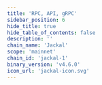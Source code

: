 ```yaml
---
title: 'RPC, API, gRPC'
sidebar_position: 6
hide_title: true
hide_table_of_contents: false
description: ''
chain_name: 'Jackal'
scope: 'mainnet'
chain_id: 'jackal-1'
binary_version: 'v4.6.0'
icon_url: 'jackal-icon.svg'
---
```



<PageTitle
  iconUrl="img/jackal-icon.svg"
  title="Jackal Public Endpoints"
  chainId="jackal-1"
  version="v4.6.0"
/>

<Endpoints
  api="https://jackal-api.noders.services"
  rpc="https://jackal-rpc.noders.services"
  grpc="jackal-grpc.noders.services:443"
  jsonRpc=""
/>

